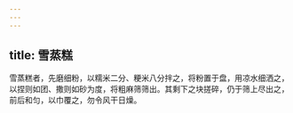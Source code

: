 ```yaml
---
---
---
```

title: 雪蒸糕
---



雪蒸糕者，先磨细粉，以糯米二分、粳米八分拌之，将粉置于盘，用凉水细洒之，以捏则如团、撒则如砂为度，将粗麻筛筛出。其剩下之块搓碎，仍于筛上尽出之，前后和匀，以巾覆之，勿令风干日燥。